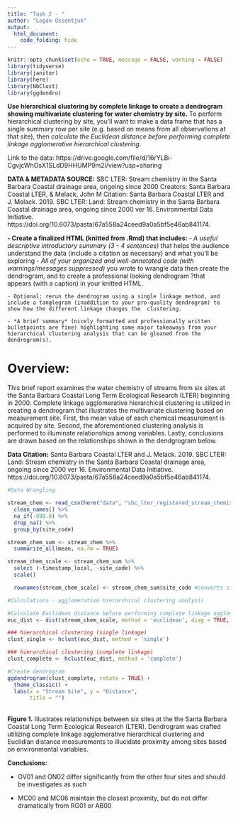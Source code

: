 ```yaml
---
title: "Task 2 - "
author: "Logan Ossentjuk"
output: 
  html_document:
    code_folding: hide
---
```



```r
knitr::opts_chunk$set(echo = TRUE, message = FALSE, warning = FALSE)
library(tidyverse)
library(janitor)
library(here)
library(NbClust)
library(ggdendro)
```

**Use hierarchical clustering by complete linkage to create a dendrogram showing multivariate clustering for water chemistry by site.**
To perform hierarchical clustering by site, you’ll want to make a data frame that has a single summary row per site (e.g. based on means from all observations at that site), then *calculate the Euclidean distance before performing complete linkage agglomerative hierarchical clustering*. 

Link to the data: https://drive.google.com/file/d/16rYLBi-CgvjcWhOsX1SLdD9HHUMP9m2l/view?usp=sharing

**DATA & METADATA SOURCE:** 
SBC LTER: Stream chemistry in the Santa Barbara Coastal drainage area, ongoing since 2000
Creators: Santa Barbara Coastal LTER, & Melack, John M
Citation: Santa Barbara Coastal LTER and J. Melack. 2019. SBC LTER: Land: Stream chemistry in the Santa Barbara Coastal drainage area, ongoing since 2000 ver 16. Environmental Data Initiative. https://doi.org/10.6073/pasta/67a558a24ceed9a0a5bf5e46ab841174. 

**- Create a finalized HTML (knitted from .Rmd) that includes: **
    - *A useful descriptive introductory summary (3 - 4 sentences)* that helps the audience understand the data (include a citation as necessary) and what you’ll be exploring
    - *All of your organized and well-annotated code (with warnings/messages suppressed)* you wrote to wrangle data then create the dendrogram, and to create a professional looking dendrogram ?that appears (with a caption) in your knitted HTML.  

    - Optional: rerun the dendrogram using a single linkage method, and include a tanglegram (inaddition to your pro-quality dendrogram) to show how the different linkage changes the  clustering.
    
    - *A brief summary* (nicely formatted and professionally written bulletpoints are fine) highlighting some major takeaways from your hierarchical clustering analysis that can be gleaned from the dendrogram(s).
    
# Overview:

This brief report examines the water chemistry of streams from six sites at the Santa Barbara Coastal Long Term Ecological Research (LTER) beginning in 2000. Complete linkage agglomerative hierarchical clustering is utilized in creating a dendrogram that illustrates the multivariate clustering based on measurement site. First, the mean value of each chemical measurement is acquired by site. Second, the aforementioned clustering analysis is performed to illuminate relationships among variables. Lastly, conclusions are drawn based on the relationships shown in the dendgrogram below. 

**Data Citation:** 
Santa Barbara Coastal LTER and J. Melack. 2019. SBC LTER: Land: Stream chemistry in the Santa Barbara Coastal drainage area, ongoing since 2000 ver 16. Environmental Data Initiative. https://doi.org/10.6073/pasta/67a558a24ceed9a0a5bf5e46ab841174. 

```r
#Data Wrangling

stream_chem <- read_csv(here("data", "sbc_lter_registered_stream_chemistry.csv")) %>% 
  clean_names() %>% 
  na_if(-999.0) %>% 
  drop_na() %>% 
  group_by(site_code) 

stream_chem_sum <- stream_chem %>% 
  summarize_all(mean, na.rm = TRUE) 

stream_chem_scale <- stream_chem_sum %>% 
  select (-timestamp_local, -site_code) %>% 
  scale()

  rownames(stream_chem_scale) <- stream_chem_sum$site_code #converts site_code to row names
```

```r
#Calculations - agglomerative hierarchical clustering analysis

#Calculate Euclidean distance before performing complete linkage agglomerative hierarchical clustering
euc_dist <- dist(stream_chem_scale, method = 'euclidean', diag = TRUE, upper = TRUE)

### hierarchical clustering (single linkage)
clust_single <- hclust(euc_dist, method = 'single')

### hierarchical clustering (complete linkage)
clust_complete <- hclust(euc_dist, method = 'complete')
```

```r
#Create dendrogram
ggdendrogram(clust_complete, rotate = TRUE) +
  theme_classic() +
  labs(x = "Stream Site", y = "Distance",
       title = "")
```
<br> 
**Figure 1.** Illustrates relationships between six sites at the the Santa Barbara Coastal Long Term Ecological Research (LTER). Dendrogram was crafted utilizing complete linkage agglomerative hierarchical clustering and Euclidian distance measurements to illucidate proximity among sites based on environmental variables. 

**Conclusions:**

- GV01 and ON02 differ significantly from the other four sites and should be investigates as such 
<br> 

- MC00 and MC06 maintain the closest proximity, but do not differ dramatically from RG01 or AB00
<br> 


